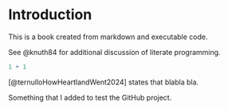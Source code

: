 # Introduction

This is a book created from markdown and executable code.

See @knuth84 for additional discussion of literate programming.

```r
1 + 1
```

[@ternulloHowHeartlandWent2024] states that blabla bla.


Something that I added to test the GitHub project. 
